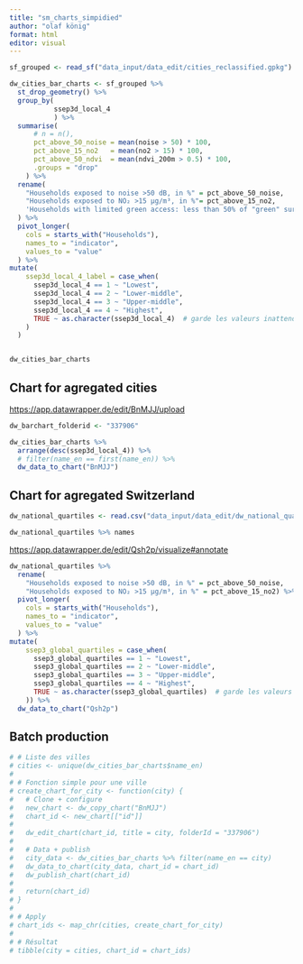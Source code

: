 ```yaml
---
title: "sm_charts_simpidied"
author: "olaf könig"
format: html
editor: visual
---
```


```r

sf_grouped <- read_sf("data_input/data_edit/cities_reclassified.gpkg")
```

```r

dw_cities_bar_charts <- sf_grouped %>% 
  st_drop_geometry() %>% 
  group_by(
           ssep3d_local_4
           ) %>% 
  summarise(
      # n = n(),
      pct_above_50_noise = mean(noise > 50) * 100,
      pct_above_15_no2   = mean(no2 > 15) * 100,
      pct_above_50_ndvi  = mean(ndvi_200m > 0.5) * 100,
      .groups = "drop"
    ) %>% 
  rename(
    "Households exposed to noise >50 dB, in %" = pct_above_50_noise,
    "Households exposed to NO₂ >15 μg/m³, in %"= pct_above_15_no2,
    'Households with limited green access: less than 50% of "green" surfaces within 200m, in %' = pct_above_50_ndvi
  ) %>% 
  pivot_longer(
    cols = starts_with("Households"),
    names_to = "indicator",
    values_to = "value"
  ) %>% 
mutate(
    ssep3d_local_4_label = case_when(
      ssep3d_local_4 == 1 ~ "Lowest",
      ssep3d_local_4 == 2 ~ "Lower-middle", 
      ssep3d_local_4 == 3 ~ "Upper-middle",
      ssep3d_local_4 == 4 ~ "Highest",
      TRUE ~ as.character(ssep3d_local_4)  # garde les valeurs inattendues
    )
  )


dw_cities_bar_charts
```

## Chart for agregated cities

<https://app.datawrapper.de/edit/BnMJJ/upload>

```r

dw_barchart_folderid <- "337906"

dw_cities_bar_charts %>%
  arrange(desc(ssep3d_local_4)) %>% 
  # filter(name_en == first(name_en)) %>% 
  dw_data_to_chart("BnMJJ")
```

## Chart for agregated Switzerland

```r

dw_national_quartiles <- read.csv("data_input/data_edit/dw_national_quartiles.csv")

dw_national_quartiles %>% names
```

<https://app.datawrapper.de/edit/Qsh2p/visualize#annotate>

```r

dw_national_quartiles %>% 
  rename(
    "Households exposed to noise >50 dB, in %" = pct_above_50_noise,
    "Households exposed to NO₂ >15 μg/m³, in %" = pct_above_15_no2) %>% 
  pivot_longer(
    cols = starts_with("Households"),
    names_to = "indicator",
    values_to = "value"
  ) %>% 
mutate(
    ssep3_global_quartiles = case_when(
      ssep3_global_quartiles == 1 ~ "Lowest",
      ssep3_global_quartiles == 2 ~ "Lower-middle", 
      ssep3_global_quartiles == 3 ~ "Upper-middle",
      ssep3_global_quartiles == 4 ~ "Highest",
      TRUE ~ as.character(ssep3_global_quartiles)  # garde les valeurs inattendues
    )) %>% 
  dw_data_to_chart("Qsh2p")
```

## Batch production

```r

# # Liste des villes
# cities <- unique(dw_cities_bar_charts$name_en)
# 
# # Fonction simple pour une ville
# create_chart_for_city <- function(city) {
#   # Clone + configure
#   new_chart <- dw_copy_chart("BnMJJ")
#   chart_id <- new_chart[["id"]]
#   
#   dw_edit_chart(chart_id, title = city, folderId = "337906")
#   
#   # Data + publish
#   city_data <- dw_cities_bar_charts %>% filter(name_en == city)
#   dw_data_to_chart(city_data, chart_id = chart_id)
#   dw_publish_chart(chart_id)
#   
#   return(chart_id)
# }
# 
# # Apply
# chart_ids <- map_chr(cities, create_chart_for_city)
# 
# # Résultat
# tibble(city = cities, chart_id = chart_ids)
```
